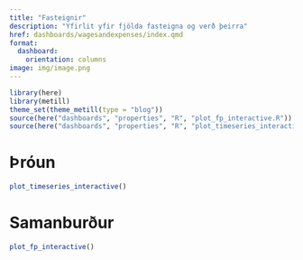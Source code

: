 ```yaml
---
title: "Fasteignir"
description: "Yfirlit yfir fjölda fasteigna og verð þeirra"
href: dashboards/wagesandexpenses/index.qmd
format: 
  dashboard:
    orientation: columns
image: img/image.png
---
```



```r
library(here)
library(metill)
theme_set(theme_metill(type = "blog"))
source(here("dashboards", "properties", "R", "plot_fp_interactive.R"))
source(here("dashboards", "properties", "R", "plot_timeseries_interactive.R"))
```

# Þróun

```r
plot_timeseries_interactive()
```

# Samanburður

```r
plot_fp_interactive()
```